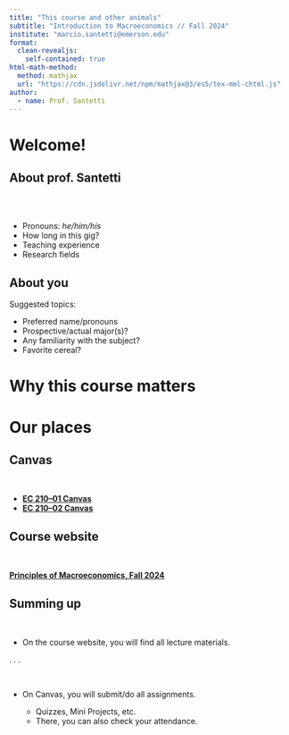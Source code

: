 ```yaml
---
title: "This course and other animals"
subtitle: "Introduction to Macroeconomics // Fall 2024"
institute: "marcio.santetti@emerson.edu"
format: 
  clean-revealjs:
    self-contained: true
html-math-method:
  method: mathjax
  url: "https://cdn.jsdelivr.net/npm/mathjax@3/es5/tex-mml-chtml.js"
author:
  - name: Prof. Santetti
---
```



# Welcome! {background-color="#62259D"}

## About prof. Santetti

<br><br>

  - Pronouns: *he/him/his*
  - [How long]{.note} in this gig?
  - Teaching [experience]{.note}
  - [Research]{.note} fields


## About you

Suggested topics:

  - Preferred [name/pronouns]{.note}
  - Prospective/actual [major(s)]{.note}?
  - Any [familiarity]{.note} with the subject?
  - Favorite [cereal]{.note}?
  
# Why this course matters


# Our places {background-color="#62259D"}


## Canvas

<br>

  - [**EC 210--01 Canvas**](https://canvas.emerson.edu/courses/2039584)
  - [**EC 210--02 Canvas**](https://canvas.emerson.edu/courses/2039585)



## Course website


<br>

[**Principles of Macroeconomics, Fall 2024**](https://github.com/marciosantetti/ec210-fall24/blob/main/README.md)



## Summing up

<br>

- On the [course website]{.note}, you will find [all lecture materials]{.hi-purple}.

. . .

<br>

- On [Canvas]{.note}, you will submit/do [all assignments]{.hi}.

    - Quizzes, Mini Projects, etc.
    - There, you can also check your [attendance]{.hi-blue}.
  
  
  

  
  
  
  